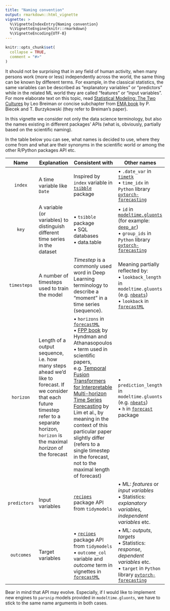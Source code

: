 ```yaml
---
title: "Naming convention"
output: rmarkdown::html_vignette
vignette: >
  %\VignetteIndexEntry{Naming convention}
  %\VignetteEngine{knitr::rmarkdown}
  %\VignetteEncoding{UTF-8}
---
```


```r
knitr::opts_chunk$set(
  collapse = TRUE,
  comment = "#>"
)
```

It should not be surprising that in any field of human activity, when many persons work (more or less) independently across the world, the same thing can be known by different terms. For example, in the classical statistics, the same variables can be described as "explanatory variables" or "predictors" while in the related ML world they are called "features" or "input variables". For more elaborate text on this topic, read [Statistical Modeling: The Two Cultures](https://projecteuclid.org/journals/statistical-science/volume-16/issue-3/Statistical-Modeling--The-Two-Cultures-with-comments-and-a/10.1214/ss/1009213726.full) by Leo Breiman or concise subchapter from [EMA book](https://ema.drwhy.ai/introduction.html#teminology) by P. Biecek and T. Burzykowski (they refer to Breiman's paper).

In this vignette we consider not only the data science terminology, but also the names existing in different packages' APIs (what is, obviously, partially based on the scientific naming).

In the table below you can see, what names is decided to use, where they come from and what are their synonyms in the scientific world or among the other R/Python packages API etc.

|**Name** | **Explanation**| **Consistent with** | **Other names**|
|:-------:|----------------|---------------------|----------------|
|`index`  | A time variable like `Date`| Inspired by `index` variable in [`tsibble`](https://tsibble.tidyverts.org) package | • `.date_var` in [`timetk`](https://business-science.github.io/timetk/) <br/> • `time_idx` in `Python` library [`pytorch-forecasting`](https://pytorch-forecasting.readthedocs.io/en/latest/api/pytorch_forecasting.data.timeseries.TimeSeriesDataSet.html)|
|`key`  |A variable (or variables) to distinguish different time series in the dataset| • `tsibble` package<br/> • SQL databases<br/> • data.table | • `id` in [`modeltime.gluonts`](https://business-science.github.io/modeltime.gluonts) (for example: [`deep_ar`](https://business-science.github.io/modeltime.gluonts/reference/deep_ar.html)) <br/> • `group_ids` in `Python` library [`pytorch-forecasting`](https://pytorch-forecasting.readthedocs.io/en/latest/api/pytorch_forecasting.data.timeseries.TimeSeriesDataSet.html)|
|`timesteps`|A number of timesteps used to train the model| *Timestep* is a commonly used word in Deep Learning terminology to describe a "moment" in a time series (sequence). |Meaning partially reflected by: <br/> • `lookback_length` in `modeltime.gluonts` (e.g.  [`nbeats`](https://business-science.github.io/modeltime.gluonts/reference/nbeats.html)) <br/> • `lookback` in [`forecastML`](https://github.com/nredell/forecastML#vignettes)|
|`horizon`| Length of a output sequence, i.e. how many steps ahead we'd like to forecast. If we consider that each future timestep refer to a separate horizon, `horizon` is the maximal *horizon* of the forecast | • `horizons` in [`forecastML`](https://github.com/nredell/forecastML#vignettes) <br/> • [FPP book](https://otexts.com/fpp3/arima-forecasting.html) by Hyndman and Athanasopoulos </br> • term used in scientific papers, e.g. [Temporal Fusion Transformers for Interpretable Multi-horizon Time Series Forecasting](https://arxiv.org/pdf/1912.09363.pdf) by Lim et al., by meaning in the context of this particular paper slightly differ (refers to a single timestep in the forecast, not to the maximal length of forecast)|• `prediction_length` in `modeltime.gluonts` (e.g.  [`nbeats`](https://business-science.github.io/modeltime.gluonts/reference/nbeats.html)) <br/> • `h` in [`forecast`](https://pkg.robjhyndman.com/forecast/reference/forecast.html) package|
|`predictors`| Input variables | [`recipes`](https://recipes.tidymodels.org/reference/index.html) package API from `tidymodels` | • ML: *features* or *input variables* <br/> • Statistics: *explanatory variables*, *independent variables* etc. |
|`outcomes`| Target variables | • [`recipes`](https://recipes.tidymodels.org/reference/index.html) package API from `tidymodels` <br/>  • `outcome_col` variable and *outcome* term in vignettes in [`forecastML`](https://github.com/nredell/forecastML#vignettes) |  • ML: *outputs*, *targets* <br/> • Statistics: *response*, *dependent variables* etc. <br/> • `target` in `Python` library [`pytorch-forecasting`](https://pytorch-forecasting.readthedocs.io/en/latest/api/pytorch_forecasting.data.timeseries.TimeSeriesDataSet.html)|


Bear in mind that API may evolve. Especially, if I would like to implement new engines to `parsnip` models provided in `modeltime.gluonts`, we have to stick to the same name arguments in both cases.
